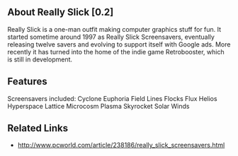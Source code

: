 ==About Really Slick [0.2]==
Really Slick is a one-man outfit making computer graphics stuff for fun. It started sometime around 1997 as Really Slick Screensavers, eventually releasing twelve savers and evolving to support itself with Google ads. More recently it has turned into the home of the indie game Retrobooster, which is still in development.
{{images/ReallySlickEuphoria.jpg}}
==Features==
Screensavers included:
Cyclone
Euphoria
Field Lines
Flocks
Flux
Helios
Hyperspace
Lattice
Microcosm
Plasma
Skyrocket
Solar Winds
==Related Links==
*http://www.pcworld.com/article/238186/really_slick_screensavers.html
